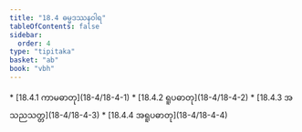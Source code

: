 ```yaml
---
title: "18.4 ဓမ္မဒဿနဝါရ"
tableOfContents: false
sidebar:
  order: 4
type: "tipitaka"
basket: "ab"
book: "vbh"
---
```



<DynamicBreadcrumb />



<TableOfContents book="vbh" section="18.4">
* [18.4.1 ကာမဓာတု](18-4/18-4-1)
* [18.4.2 ရူပဓာတု](18-4/18-4-2)
* [18.4.3 အသညသတ္တ](18-4/18-4-3)
* [18.4.4 အရူပဓာတု](18-4/18-4-4)
</TableOfContents>
